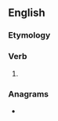 ==English==

===Etymology===
{{suffix|carry|eth|lang=en}}

===Verb===
{{head|en|verb form}}

# {{en-archaic third-person singular of|carry}}

===Anagrams===
* {{anagrams|en|Chartier|Reichart}}